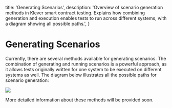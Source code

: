   title: 'Generating Scenarios',
  description:
    'Overview of scenario generation methods in Klever smart contract testing. Explains how combining generation and execution enables tests to run across different systems, with a diagram showing all possible paths.',
}

# Generating Scenarios

Currently, there are several methods available for generating scenarios. The combination of generating and running scenarios is a powerful approach, as it allows tests originally written for one system to be executed on different systems as well. The diagram below illustrates all the possible paths for scenario generation:

![](/sc-images/scenarios-mermaid.png)

More detailed information about these methods will be provided soon.
